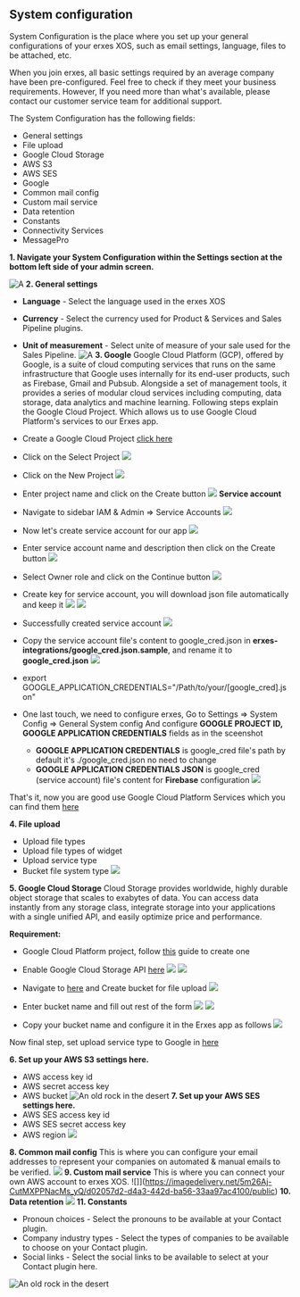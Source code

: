 ## System configuration

System Configuration is the place where you set up your general configurations of your erxes XOS, such as email settings, language, files to be attached, etc.

<Note>
When you join erxes, all basic settings required by an average company have been pre-configured. Feel free to check if they meet your business requirements. However, If you need more than what's available, please contact our customer service team for additional support.
</Note>

The System Configuration has the following fields:

- General settings
- File upload
- Google Cloud Storage
- AWS S3
- AWS SES
- Google
- Common mail config
- Custom mail service
- Data retention
- Constants
- Connectivity Services
- MessagePro

**1. Navigate your System Configuration within the Settings section at the bottom left side of your admin screen.**

![A](https://imagedelivery.net/5m26Aj-CutMXPPNacMs_yQ/607657bb-f209-4d23-f71d-4d10f61ba800/public)
**2. General settings**
- **Language** - Select the language used in the erxes XOS
- **Currency** - Select the currency used for Product & Services and Sales Pipeline plugins.
- **Unit of measurement** - Select unite of measure of your sale used for the Sales Pipeline.
![A](https://imagedelivery.net/5m26Aj-CutMXPPNacMs_yQ/5f9dd854-011d-4a59-29c0-42747b622c00/public)
**3. Google**
Google Cloud Platform (GCP), offered by Google, is a suite of cloud computing services that runs on the same infrastructure that Google uses internally for its end-user products, such as Firebase, Gmail and Pubsub. Alongside a set of management tools, it provides a series of modular cloud services including computing, data storage, data analytics and machine learning.
Following steps explain the Google Cloud Project. Which allows us to use Google Cloud Platform's services to our Erxes app.

- Create a Google Cloud Project [click here](https://console.cloud.google.com/getting-started?pli=1)
- Click on the Select Project
![](https://imagedelivery.net/5m26Aj-CutMXPPNacMs_yQ/96e9997c-0f37-41a2-5edf-0c4187382900/public)

- Click on the New Project
![](https://imagedelivery.net/5m26Aj-CutMXPPNacMs_yQ/bee87d38-9da3-450c-fb13-4dcb08378500/public)
- Enter project name and click on the Create button
![](https://imagedelivery.net/5m26Aj-CutMXPPNacMs_yQ/12337b54-9d67-4c9c-3ea9-e79c0e18c300/public)
**Service account**
- Navigate to sidebar IAM & Admin => Service Accounts
![](https://imagedelivery.net/5m26Aj-CutMXPPNacMs_yQ/029a2b84-fba4-4204-075b-453904aa6900/public)

- Now let's create service account for our app
![](https://imagedelivery.net/5m26Aj-CutMXPPNacMs_yQ/132f6dc2-1681-4696-2b1b-42d7cd57c900/public)

- Enter service account name and description then click on the Create button
![](https://imagedelivery.net/5m26Aj-CutMXPPNacMs_yQ/48b7b991-3132-4c18-0ab6-5dc357ac4400/public)

- Select Owner role and click on the Continue button
![](https://imagedelivery.net/5m26Aj-CutMXPPNacMs_yQ/c9a646d9-82fd-49d6-18ae-51887b754000/public)

- Create key for service account, you will download json file automatically and keep it
![](https://imagedelivery.net/5m26Aj-CutMXPPNacMs_yQ/7507cc93-a6fa-4e04-4459-eeba3a1acc00/public)
![](https://imagedelivery.net/5m26Aj-CutMXPPNacMs_yQ/6d9a2eeb-59a0-423c-3996-c432b0a99e00/public)

- Successfully created service account
![](https://imagedelivery.net/5m26Aj-CutMXPPNacMs_yQ/6d9a2eeb-59a0-423c-3996-c432b0a99e00/public)

- Copy the service account file's content to google_cred.json in **erxes-integrations/google_cred.json.sample**, and rename it to **google_cred.json**
![](https://imagedelivery.net/5m26Aj-CutMXPPNacMs_yQ/b6553aba-0b82-4020-6865-dcdcac744900/public)
- export GOOGLE_APPLICATION_CREDENTIALS="/Path/to/your/[google_cred].json"

- One last touch, we need to configure erxes, Go to Settings => System Config => General System config And configure **GOOGLE PROJECT ID, GOOGLE APPLICATION CREDENTIALS** fields as in the sceenshot
  - **GOOGLE APPLICATION CREDENTIALS** is google_cred file's path by default it's ./google_cred.json no need to change
  - **GOOGLE APPLICATION CREDENTIALS JSON** is google_cred (service account) file's content for **Firebase** configuration
![](https://imagedelivery.net/5m26Aj-CutMXPPNacMs_yQ/40f819bb-b7fe-4666-9e21-c08b82d7ed00/public)

That's it, now you are good use Google Cloud Platform Services which you can find them [here](https://console.cloud.google.com/apis/library)

**4. File upload**
- Upload file types
- Upload file types of widget
- Upload service type
- Bucket file system type
![](https://imagedelivery.net/5m26Aj-CutMXPPNacMs_yQ/b3a9e09d-2fd5-46a7-5461-7ccd07999100/public)

**5. Google Cloud Storage**
Cloud Storage provides worldwide, highly durable object storage that scales to exabytes of data. You can access data instantly from any storage class, integrate storage into your applications with a single unified API, and easily optimize price and performance.

**Requirement:**
- Google Cloud Platform project, follow [this](/conversation) guide to create one
- Enable Google Cloud Storage API [here](https://console.cloud.google.com/apis/library)
![](https://imagedelivery.net/5m26Aj-CutMXPPNacMs_yQ/cbb5fffc-18b3-47a6-a99f-d94a202a8900/public)
![](https://imagedelivery.net/5m26Aj-CutMXPPNacMs_yQ/09055aeb-c404-4d35-efdc-479e4e8df400/public)

- Navigate to [here](https://console.cloud.google.com/storage/browser) and Create bucket for file upload
![](https://imagedelivery.net/5m26Aj-CutMXPPNacMs_yQ/2b51f44a-565b-4db9-2764-cac3009fa000/public)
- Enter bucket name and fill out rest of the form
![](https://imagedelivery.net/5m26Aj-CutMXPPNacMs_yQ/35f0b7ce-60e6-41b9-c64a-7eedc5899b00/public)
![](https://imagedelivery.net/5m26Aj-CutMXPPNacMs_yQ/7d519414-9b6d-4a98-f6a1-0f2eda679100/public)

- Copy your bucket name and configure it in the Erxes app as follows
![](https://imagedelivery.net/5m26Aj-CutMXPPNacMs_yQ/145b1117-f2ef-4ab6-9bdd-b39befcd3a00/public)


Now final step, set upload service type to Google in [here](/conversation)

**6. Set up your AWS S3 settings here.**
- AWS access key id
- AWS secret access key
- AWS bucket
![An old rock in the desert](https://imagedelivery.net/5m26Aj-CutMXPPNacMs_yQ/3dedf632-2258-48e8-fb36-9eab012ee100/public)
**7. Set up your AWS SES settings here.**
- AWS SES access key id
- AWS SES secret access key
- AWS region
![](https://imagedelivery.net/5m26Aj-CutMXPPNacMs_yQ/0a58d879-f629-42c9-d9c1-4d78e1c2f700/public)

**8. Common mail config**
This is where you can configure your email addresses to represent your companies on automated & manual emails to be verified.
![](https://imagedelivery.net/5m26Aj-CutMXPPNacMs_yQ/b85d600e-3905-4cc7-7127-2eb9ce22fe00/public)
**9. Custom mail service**
This is where you can connect your own AWS account to erxes XOS.
![]](https://imagedelivery.net/5m26Aj-CutMXPPNacMs_yQ/d02057d2-d4a3-442d-ba56-33aa97ac4100/public)
**10. Data retention**
![](https://imagedelivery.net/5m26Aj-CutMXPPNacMs_yQ/4cab1880-325a-43d5-9b5d-a7ad81737900/public)
**11. Constants**
- Pronoun choices - Select the pronouns to be available at your Contact plugin.
- Company industry types - Select the types of companies to be available to choose on your Contact plugin.
- Social links - Select the social links to be available to select at your Contact plugin here.

![An old rock in the desert](https://imagedelivery.net/5m26Aj-CutMXPPNacMs_yQ/8e9edf58-61a0-4277-ddff-0d00c5605400/public)
